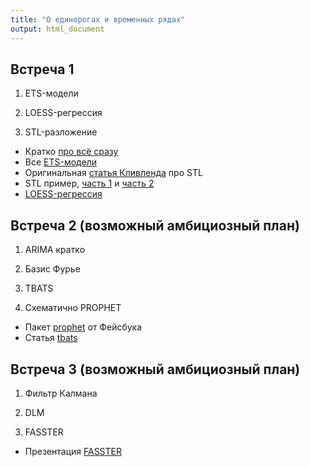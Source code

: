 ```yaml
---
title: "О единорогах и временных рядах"
output: html_document
---
```


## Встреча 1

1. ETS-модели

2. LOESS-регрессия

3. STL-разложение


* Кратко [про всё сразу](https://robjhyndman.com/files/2-AutomaticForecasting.pdf)
* Все [ETS-модели](https://otexts.org/fpp2/ets.html) 
* Оригинальная [статья Кливленда](http://www.wessa.net/download/stl.pdf) про STL
* STL пример, [часть 1](http://www.gardner.fyi/blog/STL-Part-I/) и [часть 2](http://www.gardner.fyi/blog/STL-Part-II/)
* [LOESS-регрессия]()


## Встреча 2 (возможный амбициозный план)

1. ARIMA кратко

2. Базис Фурье

3. TBATS

4. Схематично PROPHET

* Пакет [prophet](https://facebook.github.io/prophet/) от Фейсбука
* Статья [tbats](https://robjhyndman.com/papers/ComplexSeasonality.pdf)


## Встреча 3 (возможный амбициозный план)

1. Фильтр Калмана

2. DLM

3. FASSTER


* Презентация [FASSTER]()
